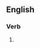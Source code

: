==English==

===Verb===
{{head|en|present participle}}

# {{present participle of|stress|lang=en|nocat=1}}